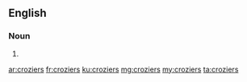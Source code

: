 ==English==

===Noun===
{{head|en|plural}}

# {{plural of|crozier|lang=en|nocat=1}}

[[ar:croziers]]
[[fr:croziers]]
[[ku:croziers]]
[[mg:croziers]]
[[my:croziers]]
[[ta:croziers]]